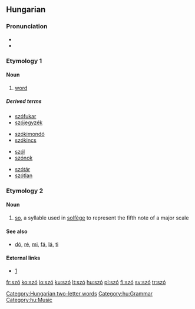 {{also|sző}}
==Hungarian==

===Pronunciation===
* {{IPA|/ˈsoː/|lang=hu}}
* {{audio|Hu-szó.ogg|Audio}}

===Etymology 1===
{{rfe|lang=hu}}

====Noun====
{{hu-noun|pl=szavak}}

# [[word]]

=====Derived terms=====
{{top4}}
* [[szófukar]]
* [[szójegyzék]]
{{mid4}}
* [[szókimondó]]
* [[szókincs]]
{{mid4}}
* [[szól]]
* [[szónok]]
{{mid4}}
* [[szótár]]
* [[szótlan]]
{{bottom}}

===Etymology 2===
{{rfe|lang=hu}}

====Noun====
{{hu-noun|k}}

# [[so]], a syllable used in [[solfège]] to represent the fifth note of a major scale

====See also====
* [[dó]], [[ré]], [[mi]], [[fá]], [[lá]], [[ti]]

====External links====
* [http://cotcot.hu/miez/cikk/1579]

[[Category:Hungarian two-letter words]]
[[Category:hu:Grammar]]
[[Category:hu:Music]]

[[fr:szó]]
[[ko:szó]]
[[io:szó]]
[[ku:szó]]
[[lt:szó]]
[[hu:szó]]
[[pl:szó]]
[[fi:szó]]
[[sv:szó]]
[[tr:szó]]